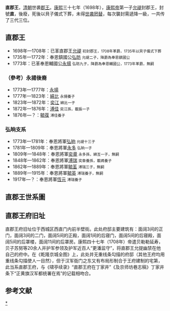 '''直郡王'''，[[清朝|清朝]]世袭[[郡王|郡王]]。[[康熙|康熙]]三十七年（1698年），[[康熙帝|康熙帝]]第一子[[允禔|允禔]]封郡王，封號'''直'''，後廢，死後以貝子儀式下葬，未得[[世袭罔替|世袭罔替]]，每次襲封需遞降一級，一共传了三代三位。

==直郡王==
*1698年—1708年：已革直郡王[[允禔|允禔]] <small>初封郡王，1708年革爵，1735年以貝子儀式下葬</small>
*1735年—1772年：奉恩鎮國公[[弘昉|弘昉]] <small>允禔二子，降爵為奉恩鎮國公</small>
*1773年：已革奉恩輔國公[[永揚|永揚]] <small>弘昉九子，降爵為奉恩輔國公，1773年革爵，無嗣</small>

===（參考）永揚後裔===
*1773年—1777年：[[永揚|永揚]]
*1777年—1823年：[[綿比|綿比]] <small>永揚養子</small>
*1823年—1872年：[[奕江|奕江]] <small>綿比一子</small>
*1872年—1876年：[[溥佳|溥佳]] <small>奕江孫，載振一子</small>
*1876年—？：[[毓葆|毓葆]] <small>溥佳養子</small>

===弘晌支系===
*1773年—1781年：奉恩將軍[[弘晌|弘晌]] <small>允禔十三子</small>
*1781年—1809年：奉恩將軍[[永多|永多]] <small>弘晌一子</small>
*1809年—1848年：奉恩將軍[[奕章|奕章]] <small>永多孫，綿亙一子，無嗣</small>
*1848年—1862年：奉恩將軍[[溥瑞|溥瑞]] <small>奕章養孫，載禡養子</small>
*1862年—1889年：奉恩將軍[[毓荃|毓荃]] <small>溥瑞三子，無嗣</small>
*1889年—1915年：奉恩將軍[[毓英|毓英]] <small>溥瑞養子，無嗣</small>
*1917年—？：奉恩將軍[[恆元|恆元]] <small>溥瑞養子</small>

==直郡王世系圖==
<center>
{{familytree/start|style=font: 85% sans-serif;}}
{{familytree|border=0 | | | | | | | | | | | | | | | | | | | | | | | |:| ado |ado=过继 }}
{{familytree | | | | | | | | | | | | | | | | | | |Yt | | | | | | | | | | | | | | | | | | | |Yt=已革直郡王<br>'''貝子'''允禔<br>1672-'''1698-1708'''-1735}}
{{familytree | |,|-|-|-|-|-|-|-|-|-|-|-|-|-|-|-|-|-|^|-|-|-|-|-|-|-|-|-|-|-|-|-|-|-|-|-|.| |}}
{{familytree |Hf | | | | | | | | | | | | | | | | | | | | | | | | | | | | | | | | | |Hh | | |Hf='''奉恩鎮國公'''[[弘昉|弘昉]]<br>1704-'''1735-1772'''|Hh='''奉恩將軍'''[[弘晌|弘晌]]<br>1718-'''1773-1781'''}}
{{familytree | |)|-|-|-|-|-|v|-|-|-|-|-|-|-|-|-|-|-|-|-|-|-|-|-|v|-|-|-|-|-|.| | | | | |!| |}}
{{familytree |Yf | | | |Yt | | | | | | | | | | | | | | | |Yq | | | |Yy | | | |Yd | | | | | |Yf=[[永㺸|永㺸]]<br>1723-1771|Yt=[[永𤣯|永𤣯]]<br>1727-1780|Yq=[[永𤣳|永𤣳]]<br>1728-1760|Yy=已革奉恩輔國公[[永揚|永揚]]<br>1747-'''1773'''-1777|Yd='''奉恩將軍'''[[永多|永多]]<br>1740-'''1781-1809'''}}
{{familytree | |!| | | | | |)|-|-|-|-|-|v|-|-|-|-|-|.|F|~|~|~|~|!|~|~|~|~|~|J| | | | | |!| |}}
{{familytree |Ml | | | |Mo | | | |Mr | | | |Mb | | | |Ma | | | | | | | | | |Mh | | | | | | |Ml=[[綿亮|綿亮]]<br>1750-1774|Mo=[[綿灝|綿灝]]<br>1747-1807|Mr=[[綿蓉|綿蓉]]<br>1752-1804|Mb=[[綿比|綿比]]<br>1762-1823|Ma=[[綿鼐|綿鼐]]<br>1748-1780|Mh=[[綿亘|綿亘]]<br>1761-1803}}
{{familytree | |:| | | | | |]|~|~|~|~|~|!|~|~|~|~|~|!|~|~|~|~|~|J| | | | | | | | | | | |!| |}}
{{familytree | |L|~|~|~|~|~|!|~|~|~|~|~|[| | | | | |!| | | | | | | | | | | | | | | | | |!| |}}
{{familytree | | | | | | |Yg | | | |Yx | | | |Ya | | | | | | | | | | | | | | | |Yz | | | | |Yg=[[奕貴|奕貴]]<br>1768-1799|Yx=[[奕璽|奕璽]]<br>1777-1836|Ya=[[奕江|奕江]]<br>1793-1872|Yz='''奉恩將軍'''[[奕章|奕章]]<br>1796-'''1809-1848'''-1850}}
{{familytree | | | | | | | |!| | | | | |!|F|~|~|~|~|!|~|~|~|~|~|~|~|~|~|~|~|~|~|~|~|~|~|J| |}}
{{familytree | | | | | | |Za | | | |Zm | | | |Zz | | | | | | | | | | | | | | | | | | | | | |Za=[[載謀|載謀]]<br>1795-1854|Zm=[[載禡|載禡]]<br>1813-1841|Zz=[[載振_(奕江子)|載振]]<br>1824-1856}}
{{familytree | |,|-|-|-|-|-|+|-|-|-|-|-|.|:| | | | |!| | | | | | | | | | | | | | | | | | | |}}
{{familytree |Pl | | | |Pq | | | |Pr | | | |Pj | | | | | | | | | | | | | | | | | | | | | | |Pl=[[溥麟|溥麟]]<br>1822-1895|Pq=[[溥麒|溥麒]]<br>1825-1878|Pr='''奉恩將軍'''[[溥瑞|溥瑞]]<br>1828-'''1848-1862'''|Pj=[[溥佳|溥佳]]<br>1845-1876}}
{{familytree | |!| | | | | |`|-|-|-|-|*|!|-|-|-|-|.|:| | | | | | | | | | | | | | | | | | | |}}
{{familytree | |!|F|~|~|~|~|~|~|~|~|~|J|!| | | | |!|:| | | | | | | | | | | | | | | | | | | |}}
{{familytree |Yy | | | | | | | | | |Yq | | | |Yb | | | | | | | | | | | | | | | | | | | | | |Yy='''奉恩將軍'''[[毓英|毓英]]<br>1870-'''1889-1915'''|Yq='''奉恩將軍'''[[毓荃|毓荃]]<br>1871-'''1862-1889'''|Yb=[[毓葆|毓葆]]<br>1874-?}}
{{familytree | |L|~|~|~|~|~|~|~|~|~|~|~|~|~|~|~|~|7|!| | | | | | | | | | | | | | | | | | | |}}
{{familytree | | | | | | | | | | | | | | | | | | |Hy | | | | | | | | | | | | | | | | | | | |Hy='''奉恩將軍'''[[恆元|恆元]]<br>1911-'''1917-?'''}}
{{familytree/end}}
</center>

==直郡王府旧址==
直郡王府旧址位于西城区西直门内前半壁街。此处府邸主要建筑有：面阔3间的正门，面阔3间的二门，面阔5间的正殿，面阔1间的后寝门，面阔5间的后寝殿，面阔5间的后罩楼，面阔11间的后罩房。康熙四十七年（1708年）帝遣贝勒勒延寿，贝子苏努等20余人并护军参领及护军近百人“更潘监守”，将直郡王允提幽禁在他自己的府中。在《乾隆京城全图》上，此处并无重线条勾描的府邸（其他王府均用重线条勾描使人一目然），但于汉军衙门之东又有布局形制合于王府建制的宅第，此当系直郡王府，与《啸亭续录》“直郡王府在丁家井”《及京师坊巷志稿》丁家井条下“正黄旗汉军都统署在焉”的记载相吻合。

==参考文献==
{{清朝宗室郡王}}
[[Category:清朝郡王|*]]